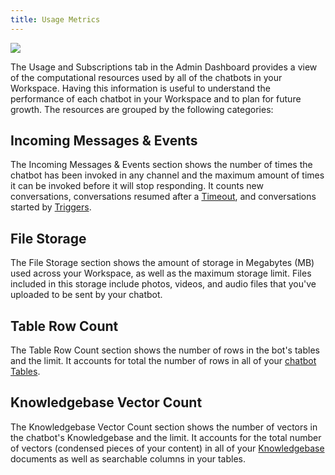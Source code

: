 ```yaml
---
title: Usage Metrics
---
```



<img src="./usage-metrics.png" />

The Usage and Subscriptions tab in the Admin Dashboard provides a view of the computational resources used by all of the chatbots in your Workspace. Having this information is useful to understand the performance of each chatbot in your Workspace and to plan for future growth. The resources are grouped by the following categories:

## Incoming Messages & Events

The Incoming Messages & Events section shows the number of times the chatbot has been invoked in any channel and the maximum amount of times it can be invoked before it will stop responding. It counts new conversations, conversations resumed after a [Timeout](/guides/studio/interface/chatbot-settings#inactivity-timeout), and conversations started by [Triggers](/guides/dashboard/bot/events).

## File Storage

The File Storage section shows the amount of storage in Megabytes (MB) used across your Workspace, as well as the maximum storage limit. Files included in this storage include photos, videos, and audio files that you've uploaded to be sent by your chatbot.

## Table Row Count

The Table Row Count section shows the number of rows in the bot's tables and the limit. It accounts for total the number of rows in all of your [chatbot Tables](/guides/studio/interface/tables).

## Knowledgebase Vector Count

The Knowledgebase Vector Count section shows the number of vectors in the chatbot's Knowledgebase and the limit. It accounts for the total number of vectors (condensed pieces of your content) in all of your [Knowledgebase](/guides/studio/interface/knowledge-base/introduction) documents as well as searchable columns in your tables.
